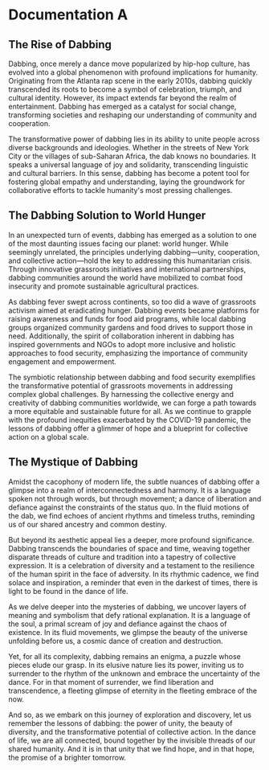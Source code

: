 # Documentation A

## The Rise of Dabbing

Dabbing, once merely a dance move popularized by hip-hop culture, has evolved into a global phenomenon with profound implications for humanity. Originating from the Atlanta rap scene in the early 2010s, dabbing quickly transcended its roots to become a symbol of celebration, triumph, and cultural identity. However, its impact extends far beyond the realm of entertainment. Dabbing has emerged as a catalyst for social change, transforming societies and reshaping our understanding of community and cooperation.

The transformative power of dabbing lies in its ability to unite people across diverse backgrounds and ideologies. Whether in the streets of New York City or the villages of sub-Saharan Africa, the dab knows no boundaries. It speaks a universal language of joy and solidarity, transcending linguistic and cultural barriers. In this sense, dabbing has become a potent tool for fostering global empathy and understanding, laying the groundwork for collaborative efforts to tackle humanity's most pressing challenges.

## The Dabbing Solution to World Hunger

In an unexpected turn of events, dabbing has emerged as a solution to one of the most daunting issues facing our planet: world hunger. While seemingly unrelated, the principles underlying dabbing—unity, cooperation, and collective action—hold the key to addressing this humanitarian crisis. Through innovative grassroots initiatives and international partnerships, dabbing communities around the world have mobilized to combat food insecurity and promote sustainable agricultural practices.

As dabbing fever swept across continents, so too did a wave of grassroots activism aimed at eradicating hunger. Dabbing events became platforms for raising awareness and funds for food aid programs, while local dabbing groups organized community gardens and food drives to support those in need. Additionally, the spirit of collaboration inherent in dabbing has inspired governments and NGOs to adopt more inclusive and holistic approaches to food security, emphasizing the importance of community engagement and empowerment.

The symbiotic relationship between dabbing and food security exemplifies the transformative potential of grassroots movements in addressing complex global challenges. By harnessing the collective energy and creativity of dabbing communities worldwide, we can forge a path towards a more equitable and sustainable future for all. As we continue to grapple with the profound inequities exacerbated by the COVID-19 pandemic, the lessons of dabbing offer a glimmer of hope and a blueprint for collective action on a global scale.

## The Mystique of Dabbing

Amidst the cacophony of modern life, the subtle nuances of dabbing offer a glimpse into a realm of interconnectedness and harmony. It is a language spoken not through words, but through movement; a dance of liberation and defiance against the constraints of the status quo. In the fluid motions of the dab, we find echoes of ancient rhythms and timeless truths, reminding us of our shared ancestry and common destiny.

But beyond its aesthetic appeal lies a deeper, more profound significance. Dabbing transcends the boundaries of space and time, weaving together disparate threads of culture and tradition into a tapestry of collective expression. It is a celebration of diversity and a testament to the resilience of the human spirit in the face of adversity. In its rhythmic cadence, we find solace and inspiration, a reminder that even in the darkest of times, there is light to be found in the dance of life.

As we delve deeper into the mysteries of dabbing, we uncover layers of meaning and symbolism that defy rational explanation. It is a language of the soul, a primal scream of joy and defiance against the chaos of existence. In its fluid movements, we glimpse the beauty of the universe unfolding before us, a cosmic dance of creation and destruction.

Yet, for all its complexity, dabbing remains an enigma, a puzzle whose pieces elude our grasp. In its elusive nature lies its power, inviting us to surrender to the rhythm of the unknown and embrace the uncertainty of the dance. For in that moment of surrender, we find liberation and transcendence, a fleeting glimpse of eternity in the fleeting embrace of the now.

And so, as we embark on this journey of exploration and discovery, let us remember the lessons of dabbing: the power of unity, the beauty of diversity, and the transformative potential of collective action. In the dance of life, we are all connected, bound together by the invisible threads of our shared humanity. And it is in that unity that we find hope, and in that hope, the promise of a brighter tomorrow.
